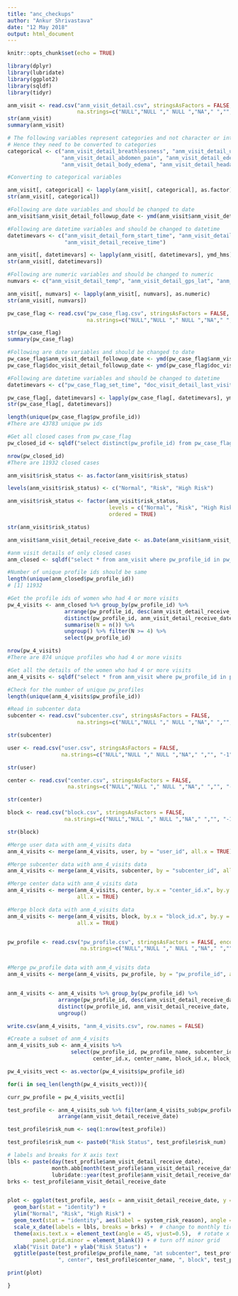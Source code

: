 ---
title: "anc_checkups"
author: "Ankur Shrivastava"
date: "12 May 2018"
output: html_document
---

```{r setup, include=FALSE}
knitr::opts_chunk$set(echo = TRUE)
```
```{r bl1, echo=FALSE}
library(dplyr)
library(lubridate)
library(ggplot2)
library(sqldf)
library(tidyr)

anm_visit <- read.csv("anm_visit_detail.csv", stringsAsFactors = FALSE, header = TRUE,
                      na.strings=c("NULL","NULL "," NULL ","NA"," ","", "-1"))
str(anm_visit)
summary(anm_visit)

# The following variables represent categories and not character or integers.
# Hence they need to be converted to categories
categorical <- c("anm_visit_detail_breathlessness", "anm_visit_detail_urine",
                 "anm_visit_detail_abdomen_pain", "anm_visit_detail_edema",
                 "anm_visit_detail_body_edema", "anm_visit_detail_headache")

#Converting to categorical variables

anm_visit[, categorical] <- lapply(anm_visit[, categorical], as.factor)
str(anm_visit[, categorical])

#Following are date variables and should be changed to date
anm_visit$anm_visit_detail_followup_date <- ymd(anm_visit$anm_visit_detail_followup_date)

#Following are datetime variables and should be changed to datetime
datetimevars <- c("anm_visit_detail_form_start_time", "anm_visit_detail_form_fill_time",
                  "anm_visit_detail_receive_time")

anm_visit[, datetimevars] <- lapply(anm_visit[, datetimevars], ymd_hms)
str(anm_visit[, datetimevars])

#Following are numeric variables and should be changed to numeric
numvars <- c("anm_visit_detail_temp", "anm_visit_detail_gps_lat", "anm_visit_detail_gps_long")

anm_visit[, numvars] <- lapply(anm_visit[, numvars], as.numeric)
str(anm_visit[, numvars])

pw_case_flag <- read.csv("pw_case_flag.csv", stringsAsFactors = FALSE, header = TRUE,
                         na.strings=c("NULL","NULL "," NULL ","NA"," ","", "-1"))

str(pw_case_flag)
summary(pw_case_flag)

#Following are date variables and should be changed to date
pw_case_flag$anm_visit_detail_followup_date <- ymd(pw_case_flag$anm_visit_detail_followup_date)
pw_case_flag$doc_visit_detail_followup_date <- ymd(pw_case_flag$doc_visit_detail_followup_date)

#Following are datetime variables and should be changed to datetime
datetimevars <- c("pw_case_flag_set_time", "doc_visit_detail_last_visit_date")

pw_case_flag[, datetimevars] <- lapply(pw_case_flag[, datetimevars], ymd_hms)
str(pw_case_flag[, datetimevars])

length(unique(pw_case_flag$pw_profile_id))
#There are 43783 unique pw ids 

#Get all closed cases from pw_case_flag
pw_closed_id <- sqldf("select distinct(pw_profile_id) from pw_case_flag where pw_case_flag_closed = 1")

nrow(pw_closed_id)
#There are 11932 closed cases
```
```{r bl2, echo=FALSE}
anm_visit$risk_status <- as.factor(anm_visit$risk_status)

levels(anm_visit$risk_status) <- c("Normal", "Risk", "High Risk")

anm_visit$risk_status <- factor(anm_visit$risk_status, 
                                levels = c("Normal", "Risk", "High Risk"),
                                ordered = TRUE)

str(anm_visit$risk_status)

anm_visit$anm_visit_detail_receive_date <- as.Date(anm_visit$anm_visit_detail_receive_time)

#anm visit details of only closed cases
anm_closed <- sqldf("select * from anm_visit where pw_profile_id in pw_closed_id")

#Number of unique profile ids should be same
length(unique(anm_closed$pw_profile_id))
# [1] 11932

#Get the profile ids of women who had 4 or more visits
pw_4_visits <- anm_closed %>% group_by(pw_profile_id) %>%
                  arrange(pw_profile_id, desc(anm_visit_detail_receive_date)) %>% 
                  distinct(pw_profile_id, anm_visit_detail_receive_date, .keep_all = TRUE) %>%
                  summarise(N = n()) %>%
                  ungroup() %>% filter(N >= 4) %>%
                  select(pw_profile_id)

nrow(pw_4_visits)
#There are 874 unique profiles who had 4 or more visits
```
```{r bl3, echo=FALSE}
#Get all the details of the women who had 4 or more visits
anm_4_visits <- sqldf("select * from anm_visit where pw_profile_id in pw_4_visits")

#Check for the number of unique pw_profiles
length(unique(anm_4_visits$pw_profile_id))

#Read in subcenter data
subcenter <- read.csv("subcenter.csv", stringsAsFactors = FALSE, 
                      na.strings=c("NULL","NULL "," NULL ","NA"," ","", "-1"))

str(subcenter)

user <- read.csv("user.csv", stringsAsFactors = FALSE, 
                 na.strings=c("NULL","NULL "," NULL ","NA"," ","", "-1"))

str(user)

center <- read.csv("center.csv", stringsAsFactors = FALSE, 
                   na.strings=c("NULL","NULL "," NULL ","NA"," ","", "-1"))

str(center)

block <- read.csv("block.csv", stringsAsFactors = FALSE, 
                  na.strings=c("NULL","NULL "," NULL ","NA"," ","", "-1"))

str(block)

#Merge user data with anm_4_visits data
anm_4_visits <- merge(anm_4_visits, user, by = "user_id", all.x = TRUE)

#Merge subcenter data with anm_4_visits data
anm_4_visits <- merge(anm_4_visits, subcenter, by = "subcenter_id", all.x = TRUE)

#Merge center data with anm_4_visits data
anm_4_visits <- merge(anm_4_visits, center, by.x = "center_id.x", by.y = "center_id",
                      all.x = TRUE)

#Merge block data with anm_4_visits data
anm_4_visits <- merge(anm_4_visits, block, by.x = "block_id.x", by.y = "block_id",
                      all.x = TRUE)


pw_profile <- read.csv("pw_profile.csv", stringsAsFactors = FALSE, encoding = "utf-8",
                       na.strings=c("NULL","NULL "," NULL ","NA"," ","", "-1"))


#Merge pw_profile data with anm_4_visits data
anm_4_visits <- merge(anm_4_visits, pw_profile, by = "pw_profile_id", all.x = TRUE)


anm_4_visits <- anm_4_visits %>% group_by(pw_profile_id) %>%
                arrange(pw_profile_id, desc(anm_visit_detail_receive_date)) %>% 
                distinct(pw_profile_id, anm_visit_detail_receive_date, .keep_all = TRUE) %>%
                ungroup()

write.csv(anm_4_visits, "anm_4_visits.csv", row.names = FALSE)

#Create a subset of anm_4_visits
anm_4_visits_sub <- anm_4_visits %>%
                    select(pw_profile_id, pw_profile_name, subcenter_id.x, subcenter_name,
                           center_id.x, center_name, block_id.x, block_name, risk_status, system_risk_reason, anm_visit_detail_receive_date)
```
```{r bl4, echo=FALSE}

pw_4_visits_vect <- as.vector(pw_4_visits$pw_profile_id)

for(i in seq_len(length(pw_4_visits_vect))){

curr_pw_profile = pw_4_visits_vect[i]

test_profile <- anm_4_visits_sub %>% filter(anm_4_visits_sub$pw_profile_id == curr_pw_profile) %>%
                arrange(anm_visit_detail_receive_date)

test_profile$risk_num <- seq(1:nrow(test_profile))

test_profile$risk_num <- paste0("Risk Status", test_profile$risk_num)

# labels and breaks for X axis text
lbls <- paste(day(test_profile$anm_visit_detail_receive_date),
              month.abb[month(test_profile$anm_visit_detail_receive_date)],
              lubridate::year(test_profile$anm_visit_detail_receive_date))
brks <- test_profile$anm_visit_detail_receive_date             


plot <- ggplot(test_profile, aes(x = anm_visit_detail_receive_date, y = risk_status, fill = risk_num)) +
  geom_bar(stat = "identity") +
  ylim("Normal", "Risk", "High Risk") +
  geom_text(stat = "identity", aes(label = system_risk_reason), angle = 90, position = position_dodge(0.9),vjust = -0.2) +
  scale_x_date(labels = lbls, breaks = brks) +  # change to monthly ticks and labels
  theme(axis.text.x = element_text(angle = 45, vjust=0.5),  # rotate x axis text
        panel.grid.minor = element_blank()) + # turn off minor grid
  xlab("Visit Date") + ylab("Risk Status") +
  ggtitle(paste(test_profile$pw_profile_name, "at subcenter", test_profile$subcenter_name,
                ", center", test_profile$center_name, ", block", test_profile$block_name))

print(plot)

}

```
